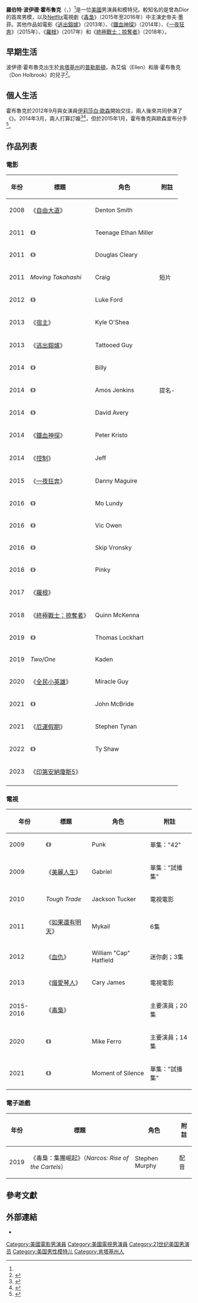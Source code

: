 {{noteTA
|G1=Show
|G2=Movie
|G3=TV
}}
{{Infobox entertainer
| type        = 男演員
| name        = 波伊德·霍布魯克
| foreignname = {{lang|en|Boyd Holbrook}}
| image       = Boyd Holbrook (40061613100).jpg
| caption     = 霍布魯克於2018年
| birthname   = 羅伯特·波伊德·霍布魯克<br>（{{lang|en|Robert Boyd Holbrook}}）
| birth_date  = {{Birth date and age|1981|9|1}}
| birth_place = 美國[[肯塔基州|肯塔基州]][[普勒斯頓_(肯塔基州)|普勒斯頓]]
| nationality = 美國
| occupation  = 演員、模特兒
| yearsactive = 2001年至今
| spouse      = 
| children    =                                              
| awards      = 
}}
'''羅伯特·波伊德·霍布魯克'''（{{lang-en|Robert Boyd Holbrook}}，{{bd|1981年|9月1日||}}）<ref name=floyd />是一位[[美國|美國]]男演員和模特兒。較知名的是曾為Dior的首席男模，以及[[Netflix|Netflix]]電視劇《[[毒梟_(電視劇)|毒梟]]》（2015年至2016年）中主演史帝夫·墨菲。其他作品如電影《[[逃出鎔爐|逃出鎔爐]]》（2013年）、《[[鐵血神探|鐵血神探]]》（2014年）、《[[一夜狂奔|一夜狂奔]]》（2015年）、《[[羅根_(電影)|羅根]]》（2017年）和《[[終極戰士：掠奪者|終極戰士：掠奪者]]》（2018年）。

==早期生活==
波伊德·霍布魯克出生於[[肯塔基州|肯塔基州]]的[[普勒斯頓_(肯塔基州)|普勒斯頓]]，為艾倫（Ellen）和唐·霍布魯克（Don Holbrook）的兒子<ref name=floyd>{{cite web|url=http://nl.newsbank.com/nl-search/we/Archives?p_product=FCTB&p_theme=fctb&p_action=search&p_maxdocs=200&p_topdoc=1&p_text_direct-0=12670F61F6FBB6D0&p_field_direct-0=document_id&p_perpage=10&p_sort=YMD_date:D&s_trackval=GooglePM|website=[[The_Floyd_County_Times|The Floyd County Times]]|location=Kentucky|title=Stage Presence|first=Jarrid|last=Deaton|date=2009-02-18|quote=...Holbrook, 28...|accessdate=2014-03-13|archive-date=2014-03-14|archive-url=https://web.archive.org/web/20140314000811/http://nl.newsbank.com/nl-search/we/Archives?p_product=FCTB&p_theme=fctb&p_action=search&p_maxdocs=200&p_topdoc=1&p_text_direct-0=12670F61F6FBB6D0&p_field_direct-0=document_id&p_perpage=10&p_sort=YMD_date:D&s_trackval=GooglePM|dead-url=no}}</ref>。

==個人生活==
霍布魯克於2012年9月與女演員[[伊莉莎白·歐森|伊莉莎白·歐森]]開始交往，兩人後來共同參演了《{{le|好女孩 (電影)|Very Good Girls|好女孩}}》。2014年3月，兩人打算訂婚<ref>{{cite web |url=http://www.latimes.com/entertainment/gossip/la-et-mg-elizabeth-olsen-engaged-boyd-holbrook-20140312,0,5330872.story |title=Elizabeth Olsen reportedly engaged to fellow actor Boyd Holbrook |last=D'Zurilla |first=Christie |website=[[Los_Angeles_Times|Los Angeles Times]] |date=2014-03-13 |archiveurl=https://www.webcitation.org/6YMdzowRO?url=http://www.latimes.com/entertainment/gossip/la-et-mg-elizabeth-olsen-engaged-boyd-holbrook-20140312-story.html |archivedate=2015年5月8日 |deadurl=no }}</ref><ref>{{cite web|url=http://www.nydailynews.com/entertainment/gossip/elizabeth-olsen-engaged-boyfriend-boyd-holbrook-report-article-1.1720179|title=Elizabeth Olsen engaged to boyfriend Boyd Holbrook: report|last=Maresca|first=Rachel|newspaper=[[Daily_News_(New_York)|Daily News]]| location = New York City|accessdate=2014-03-18|archiveurl=https://web.archive.org/web/20141222194543/http://www.nydailynews.com/entertainment/gossip/elizabeth-olsen-engaged-boyfriend-boyd-holbrook-report-article-1.1720179|archivedate=2014-12-22|deadurl=no}}</ref>，但於2015年1月，霍布魯克與歐森宣布分手<ref>{{cite web|url=http://www.usmagazine.com/celebrity-news/news/elizabeth-olsen-boyd-holbrook-split-break-off-engagement-details-2015191|title=Elizabeth Olsen, Boyd Holbrook Split, Break Off Engagement After 3-Year Relationship|last=Lee|first=Esther|website=[[Us_Weekly|Us Weekly]]|date=2015-01-19|accessdate=2015-01-20|archiveurl=https://web.archive.org/web/20150120045920/http://www.usmagazine.com/celebrity-news/news/elizabeth-olsen-boyd-holbrook-split-break-off-engagement-details-2015191|archivedate=2015-01-20|deadurl=no}}</ref>。

==作品列表==
===電影===
{| class="wikitable sortable"
|-
! 年份
! 標題
! 角色
! class="unsortable"| 附註
|-
| 2008
| 《[[自由大道_(電影)|自由大道]]》
| Denton Smith
| 
|-
| 2011
| 《{{le|更高境界|Higher Ground (film)}}》
| Teenage Ethan Miller
|
|-
| 2011
| 《{{le|落難三兄弟|The Reunion (2011 American film)}}》
| Douglas Cleary
|
|-
| 2011
| ''Moving Takahashi''
| Craig
| 短片
|-
| 2012
| 《{{le|貝拉的魔法|The Magic of Belle Isle}}》
| Luke Ford
|
|-
| 2013
| 《[[宿主_(電影)|宿主]]》
| Kyle O'Shea
| {{le|漢普頓國際影展|Hamptons International Film Festival|漢普頓國際影展獎突破性演出}}
|-
| 2013
| 《[[逃出鎔爐|逃出鎔爐]]》
| Tattooed Guy
|
|-
| 2014
| 《{{le|人生雙告急|The Skeleton Twins}}》
| Billy
|
|-
| 2014
| 《{{le|小意外 (電影)|Little Accidents|小意外}}》
| Amos Jenkins
| 提名-{{le|米蘭國際影展|Milano Film Festival|米蘭國際影展獎最佳男主角}}
|-
| 2014
| 《{{le|好女孩 (電影)|Very Good Girls|好女孩}}》
| David Avery
|
|-
| 2014
| 《[[鐵血神探|鐵血神探]]》
| Peter Kristo
|
|-
| 2014
| 《[[控制_(2014年電影)|控制]]》
| Jeff
|
|-
| 2015
| 《[[一夜狂奔|一夜狂奔]]》
| Danny Maguire
|
|-
| 2016
| 《{{le|自由的愛|The Free World}}》
| Mo Lundy
|
|-
| 2016
| 《{{le|逆愛|Jane Got a Gun}}》
| Vic Owen
|
|-
| 2016
| 《{{le|魔詭|Morgan (2016 film)}}》
| Skip Vronsky
| 
|-
| 2016
| 《{{le|廢紙板拳擊手|Cardboard Boxer}}》
| Pinky
| 
|-
| 2017
| 《[[羅根_(電影)|羅根]]》
| {{le|唐納·皮爾斯|Donald Pierce}}
| 
|-
| 2018
| 《[[終極戰士：掠奪者|終極戰士：掠奪者]]》
| Quinn McKenna
| 
|-
| 2019
| 《{{le|凶月|In the Shadow of the Moon (2019 film)}}》
| Thomas Lockhart
| 
|-
| 2019
| ''Two/One''
| Kaden
| 
|-
| 2020
| 《[[全民小英雄|全民小英雄]]》
| Miracle Guy
| 
|-
| 2021
| 《{{le|詛咒之銀|Eight for Silver}}》
| John McBride
| 
|-
| 2021
| 《[[厄運假期|厄運假期]]》
| Stephen Tynan
| 
|-
| 2022
| 《{{le|仇念|Vengeance (2022 film)}}》
| Ty Shaw
| 
|-
| 2023
| 《[[印第安納瓊斯5|印第安納瓊斯5]]》
| 
| 
|-
|}

===電視===
{| class="wikitable sortable"
|-
! 年份
! 標題
! 角色
! class="unsortable"| 附註
|-
| 2009
| 《{{le|非凡女警|The Unusuals}}》
| Punk 
| 單集："42"
|-
| 2009
| 《[[美麗人生_(美國電視劇)|美麗人生]]》
| Gabriel
| 單集："試播集"
|-
| 2010
| ''Tough Trade''
| Jackson Tucker 
| 電視電影
|-
| 2011
| 《[[如果還有明天_(美國電視劇)|如果還有明天]]》
| Mykail
| 6集
|-
| 2012
| 《[[血仇|血仇]]》
| William "Cap" Hatfield
| 迷你劇；3集
|-
| 2013
| 《[[熾愛琴人|熾愛琴人]]》
| Cary James
| 電視電影
|-
| 2015-2016
| 《[[毒梟_(電視劇)|毒梟]]》
| {{le|史蒂芬·墨菲 (公務員)|Stephen Murphy (civil servant)|DEA探員史蒂芬·墨菲}}
| 主要演員；20集
|-
| 2020
| 《{{le|絕命追殺令 (2020年電視劇)|The Fugitive (2020 TV series)|絕命追殺令}}》
| Mike Ferro
| 主要演員；14集
|-
| 2021
| 《{{le|前提 (電視劇)|The Premise|前提}}》
| Moment of Silence
| 單集："試播集"
|}

===電子遊戲===
{| class="wikitable sortable"
|-
! 年份
! 標題
! 角色
! class="unsortable"| 附註
|-
| 2019
| 《毒梟：集團崛起》（''Narcos: Rise of the Cartels''）
| Stephen Murphy
| 配音
|}

==參考文獻==
{{reflist|30em}}

==外部連結==
{{Commons|Boyd Holbrook}}
* {{IMDb name|2933542}}

{{Authority control}}

{{DEFAULTSORT:Holbrook, Boyd}}
[[Category:美國電影男演員|Category:美國電影男演員]]
[[Category:美國電視男演員|Category:美國電視男演員]]
[[Category:21世纪美国男演员|Category:21世纪美国男演员]]
[[Category:美国男性模特儿|Category:美国男性模特儿]]
[[Category:肯塔基州人|Category:肯塔基州人]]